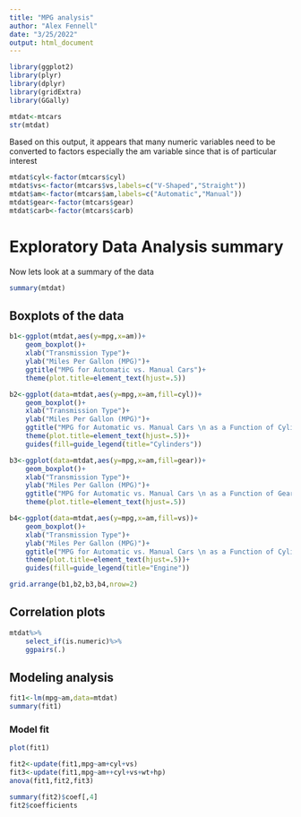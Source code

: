 ```yaml
---
title: "MPG analysis"
author: "Alex Fennell"
date: "3/25/2022"
output: html_document
---
```


```r
library(ggplot2)
library(plyr)
library(dplyr)
library(gridExtra)
library(GGally)
```

```r
mtdat<-mtcars
str(mtdat)
```

Based on this output, it appears that many numeric variables need to be converted
to factors especially the am variable since that is of particular interest

```r
mtdat$cyl<-factor(mtcars$cyl)
mtdat$vs<-factor(mtcars$vs,labels=c("V-Shaped","Straight"))
mtdat$am<-factor(mtcars$am,labels=c("Automatic","Manual"))
mtdat$gear<-factor(mtcars$gear)
mtdat$carb<-factor(mtcars$carb)
```
# Exploratory Data Analysis summary

Now lets look at a summary of the data
```r
summary(mtdat)
```

## Boxplots of the data

```r
b1<-ggplot(mtdat,aes(y=mpg,x=am))+
    geom_boxplot()+
    xlab("Transmission Type")+
    ylab("Miles Per Gallon (MPG)")+
    ggtitle("MPG for Automatic vs. Manual Cars")+
    theme(plot.title=element_text(hjust=.5))

b2<-ggplot(data=mtdat,aes(y=mpg,x=am,fill=cyl))+
    geom_boxplot()+
    xlab("Transmission Type")+
    ylab("Miles Per Gallon (MPG)")+
    ggtitle("MPG for Automatic vs. Manual Cars \n as a Function of Cylinders")+
    theme(plot.title=element_text(hjust=.5))+
    guides(fill=guide_legend(title="Cylinders"))

b3<-ggplot(data=mtdat,aes(y=mpg,x=am,fill=gear))+
    geom_boxplot()+
    xlab("Transmission Type")+
    ylab("Miles Per Gallon (MPG)")+
    ggtitle("MPG for Automatic vs. Manual Cars \n as a Function of Gears")+
    theme(plot.title=element_text(hjust=.5))

b4<-ggplot(data=mtdat,aes(y=mpg,x=am,fill=vs))+
    geom_boxplot()+
    xlab("Transmission Type")+
    ylab("Miles Per Gallon (MPG)")+
    ggtitle("MPG for Automatic vs. Manual Cars \n as a Function of Cylinders")+
    theme(plot.title=element_text(hjust=.5))+
    guides(fill=guide_legend(title="Engine"))

grid.arrange(b1,b2,b3,b4,nrow=2)
```

## Correlation plots

```r
mtdat%>%
    select_if(is.numeric)%>%
    ggpairs(.)
```

## Modeling analysis
```r
fit1<-lm(mpg~am,data=mtdat)
summary(fit1)
```

### Model fit
```r
plot(fit1)
```

```r
fit2<-update(fit1,mpg~am+cyl+vs)
fit3<-update(fit1,mpg~am++cyl+vs+wt+hp)
anova(fit1,fit2,fit3)
```


```r
summary(fit2)$coef[,4]
fit2$coefficients
```
